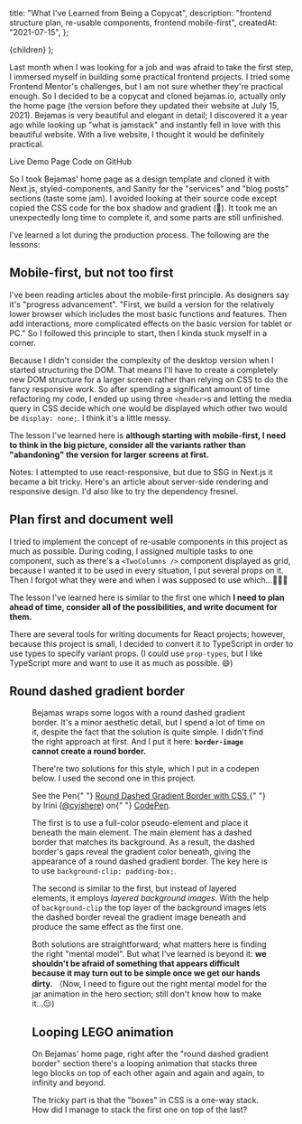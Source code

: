 
  title: "What I've Learned from Being a Copycat",
  description:
    "frontend structure plan, re-usable components, frontend mobile-first",
  createdAt: "2021-07-15",
};

  <PostLayout meta={meta}>{children}</PostLayout>
);

Last month when I was looking for a job and was afraid to take the first step, I immersed myself in building some practical frontend projects. I tried some Frontend Mentor's challenges, but I am not sure whether they're practical enough. So I decided to be a copycat and cloned <ExternalLink href="https://bejamas.io">bejamas.io</ExternalLink>, actually only the home page (the version before they updated their website at July 15, 2021). Bejamas is very beautiful and elegant in detail; I discovered it a year ago while looking up "what is jamstack" and instantly fell in love with this beautiful website. With a live website, I thought it would be definitely practical.

<FlexCenter>
  <ExternalLink href="https://github.com/cyishere/bejamas-copycat">
    Live Demo Page
  </ExternalLink>
  <ExternalLink href="https://github.com/cyishere/bejamas-copycat">
    Code on GitHub
  </ExternalLink>
</FlexCenter>

So I took Bejamas' home page as a design template and cloned it with <ExternalLink href="https://nextjs.org/">Next.js</ExternalLink>, <ExternalLink href="https://styled-components.com/">styled-components</ExternalLink>, and <ExternalLink href="https://www.sanity.io/">Sanity</ExternalLink> for the "services" and "blog posts" sections (taste some jam). I avoided looking at their source code except copied the CSS code for the box shadow and gradient (😬). It took me an unexpectedly long time to complete it, and some parts are still unfinished.

I've learned a lot during the production process. The following are the lessons:

## Mobile-first, but not too first

I've been reading articles about the mobile-first principle. As designers say it's "<ExternalLink href="https://medium.com/@Vincentxia77/what-is-mobile-first-design-why-its-important-how-to-make-it-7d3cf2e29d00">progress advancement</ExternalLink>". "First, we build a version for the relatively lower browser which includes the most basic functions and features. Then add interactions, more complicated effects on the basic version for tablet or PC." So I followed this principle to start, then I kinda stuck myself in a corner.

Because I didn't consider the complexity of the desktop version when I started structuring the DOM. That means I'll have to create a completely new DOM structure for a larger screen rather than relying on CSS to do the fancy responsive work. So after spending a significant amount of time refactoring my code, I ended up using three `<header>`s and letting the media query in CSS decide which one would be displayed which other two would be `display: none;`. I think it's a little messy.

The lesson I've learned here is **although starting with mobile-first, I need to think in the big picture, consider all the variants rather than "abandoning" the version for larger screens at first.**

Notes: I attempted to use <ExternalLink href="https://github.com/contra/react-responsive">react-responsive</ExternalLink>, but due to SSG in Next.js it became a bit tricky. Here's <ExternalLink href="https://nitayneeman.com/posts/combining-server-side-rendering-and-responsive-design-using-react/">an article about server-side rendering and responsive design</ExternalLink>. I'd also like to try the dependency <ExternalLink href="https://github.com/artsy/fresnel">fresnel</ExternalLink>.

## Plan first and document well

I tried to implement the concept of re-usable components in this project as much as possible. During coding, I assigned multiple tasks to one component, such as there's a `<TwoColumns />` component displayed as grid, because I wanted it to be used in every situation, I put several props on it. Then I forgot what they were and when I was supposed to use which...🤦🏻‍♀️

The lesson I've learned here is similar to the first one which **I need to plan ahead of time, consider all of the possibilities, and write document for them.**

There are several tools for writing documents for React projects; however, because this project is small, I decided to convert it to TypeScript in order to use types to specify variant props. (I could use `prop-types`, but I like TypeScript more and want to use it as much as possible. 😄)

## Round dashed gradient border

<Figure
  alt="Round dashed gradient border of bejamas.io"
  src="/img/blog/what-ive-learned-from-being-a-copycat/round-dashed-gradient-border.png"
/>

Bejamas wraps some logos with a round dashed gradient border. It's a minor aesthetic detail, but I spend a lot of time on it, despite the fact that the solution is quite simple. I didn't find the right approach at first. And I put it here: **`border-image` cannot create a round border.**

There're two solutions for this style, which I put in a codepen below. I used the second one in this project.

<p
  className="codepen"
  data-height={300}
  data-theme-id="light"
  data-default-tab="html,result"
  data-slug-hash="RwpXMGy"
  data-user="cyishere"
  style={{
    height: "300px",
    boxSizing: "border-box",
    display: "flex",
    alignItems: "center",
    justifyContent: "center",
    border: "2px solid",
    margin: "1em 0",
    padding: "1em",
  }}
>
  <span>
    See the Pen{" "}
    <a href="https://codepen.io/cyishere/pen/RwpXMGy">
      Round Dashed Gradient Border with CSS
    </a>{" "}
    by Irini (<a href="https://codepen.io/cyishere">@cyishere</a>) on{" "}
    <a href="https://codepen.io">CodePen</a>.
  </span>
</p>

<script async src="https://cpwebassets.codepen.io/assets/embed/ei.js"></script>

The first is to use a full-color pseudo-element and place it beneath the main element. The main element has a dashed border that matches its background. As a result, the dashed border's gaps reveal the gradient color beneath, giving the appearance of a round dashed gradient border. The key here is to use `background-clip: padding-box;`.

The second is similar to the first, but instead of layered elements, it employs _layered background images_. With the help of `background-clip` the top layer of the background images lets the dashed border reveal the gradient image beneath and produce the same effect as the first one.

Both solutions are straightforward; what matters here is finding the right "mental model". But what I've learned is beyond it: **we shouldn't be afraid of something that appears difficult because it may turn out to be simple once we get our hands dirty.** （Now, I need to figure out the right mental model for the jar animation in the hero section; still don't know how to make it...😑)

## Looping LEGO animation

On Bejamas' home page, right after the "round dashed gradient border" section there's a looping animation that stacks three lego blocks on top of each other again and again and again, to infinity and beyond.

The tricky part is that the "boxes" in CSS is a one-way stack. How did I manage to stack the first one on top of the last?
